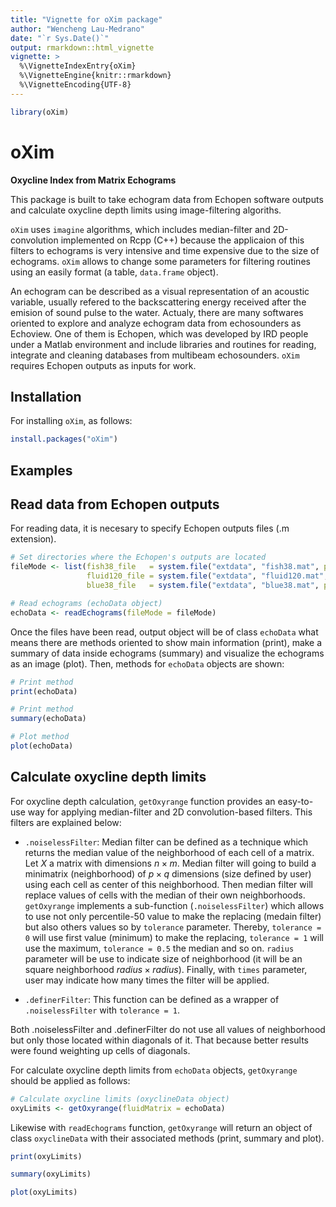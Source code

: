 ---
title: "Vignette for oXim package"
author: "Wencheng Lau-Medrano"
date: "`r Sys.Date()`"
output: rmarkdown::html_vignette
vignette: >
  %\VignetteIndexEntry{oXim}
  %\VignetteEngine{knitr::rmarkdown}
  %\VignetteEncoding{UTF-8}
---

```{r, echo = FALSE, message = FALSE}
library(oXim)
```

# oXim

**Oxycline Index from Matrix Echograms**

This package is built to take echogram data from Echopen software outputs and calculate oxycline depth limits using image-filtering algoriths.

`oXim` uses `imagine` algorithms, which includes median-filter and 2D-convolution implemented on Rcpp (C++) because the applicaion of this filters to echograms is very intensive and time expensive due to the size of echograms. `oXim` allows to change some parameters for filtering routines using an easily format (a table, `data.frame` object).

An echogram can be described as a visual representation of an acoustic variable, usually refered to the backscattering energy received after the emision of sound pulse to the water. Actualy, there are many softwares oriented to explore and analyze echogram data from echosounders as Echoview. One of them is Echopen, which was developed by IRD people under a Matlab environment and include libraries and routines for reading, integrate and cleaning databases from multibeam echosounders. `oXim` requires Echopen outputs as inputs for work. 


## Installation

For installing `oXim`, as follows:

```{r, eval=FALSE}
install.packages("oXim")
```

## Examples

## Read data from Echopen outputs
For reading data, it is necesary to specify Echopen outputs files (.m extension).

```{r, cache=TRUE}

# Set directories where the Echopen's outputs are located
fileMode <- list(fish38_file   = system.file("extdata", "fish38.mat", package = "oXim"),
                 fluid120_file = system.file("extdata", "fluid120.mat", package = "oXim"),
                 blue38_file   = system.file("extdata", "blue38.mat", package = "oXim"))

# Read echograms (echoData object)
echoData <- readEchograms(fileMode = fileMode)

```

Once the files have been read, output object will be of class `echoData` what means there are methods oriented to show main information (print), make a summary of data inside echograms (summary) and visualize the echograms as an image (plot). Then, methods for `echoData` objects are shown:

```{r}
# Print method
print(echoData)
```

```{r}
# Print method
summary(echoData)
```

```{r, fig.height=5, fig.width=7}
# Plot method
plot(echoData)
```

## Calculate oxycline depth limits
For oxycline depth calculation, `getOxyrange` function provides an easy-to-use way for applying median-filter and 2D convolution-based filters. This filters are explained below:

* `.noiselessFilter`: Median filter can be defined as a technique which returns the median value of the neighborhood of each cell of a matrix. Let $X$ a matrix with dimensions $n \times m$. Median filter will going to build a minimatrix (neighborhood) of $p \times q$ dimensions (size defined by user) using each cell as center of this neighborhood. Then median filter will replace values of cells with the median of their own neighborhoods. `getOxyrange` implements a sub-function (`.noiselessFilter`) which allows to use not only percentile-50 value to make the replacing (medain filter) but also others values so by `tolerance` parameter. Thereby, `tolerance = 0` will use first value (minimum) to make the replacing, `tolerance = 1` will use the maximum, `tolerance = 0.5` the median and so on. `radius` parameter will be use to indicate size of neighborhood (it will be an square neighborhood $radius \times radius$). Finally, with `times` parameter, user may indicate how many times the filter will be applied.

* `.definerFilter`: This function can be defined as a wrapper of `.noiselessFilter` with `tolerance = 1`.

Both .noiselessFilter and .definerFilter do not use all values of neighborhood but only those located within diagonals of it. That because better results were found weighting up cells of diagonals.

For calculate oxycline depth limits from `echoData` objects, `getOxyrange` should be applied as follows:

```{r, cache=TRUE}

# Calculate oxycline limits (oxyclineData object)
oxyLimits <- getOxyrange(fluidMatrix = echoData)

```

Likewise with `readEchograms` function, `getOxyrange` will return an object of class `oxyclineData` with their associated methods (print, summary and plot).

```{r}
print(oxyLimits)
```

```{r}
summary(oxyLimits)
```

```{r, fig.height=5, fig.width=7}
plot(oxyLimits)
```
